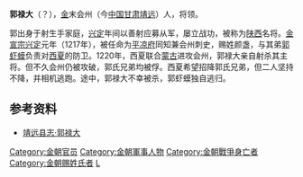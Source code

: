 '''郭禄大'''（？{{bd|||1220年|catIdx=G郭}}），[[金|金]]末会州（今[[中国|中国]][[甘肃|甘肃]][[靖远县|靖远]]）人，将领。

郭出身于射生手家庭，[[兴定|兴定]]年间以善射应募从军，屡立战功，被称为[[陕西|陕西]]名将。[[金宣宗|金宣宗]][[兴定|兴定]]元年（1217年），被任命为[[平凉府|平凉府]]同知兼会州刺史，赐姓颜盏，与其弟[[郭虾蟆|郭虾蟆]]负责对[[西夏|西夏]]的防卫。1220年，西夏联合[[蒙古|蒙古]]进攻会州，郭禄大亲自射杀其主将。但不久会州仍被攻破，郭氏兄弟均被俘。西夏希望招降郭氏兄弟，但二人坚持不降，并相机逃跑。途中，郭禄大不幸被杀，郭虾蟆独自逃归。

==参考资料==
*[https://web.archive.org/web/20070311011256/http://www.jingyuan.gov.cn/shsy/ShowArticle.asp?ArticleID=170 靖远县志·郭禄大]

[[Category:金朝官员|Category:金朝官员]]
[[Category:金朝軍事人物|Category:金朝軍事人物]]
[[Category:金朝戰爭身亡者|Category:金朝戰爭身亡者]]
[[Category:金朝赐姓氏者|Category:金朝赐姓氏者]]
[[Category:郭姓|L]]